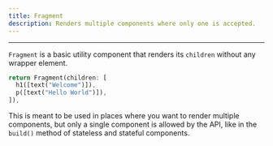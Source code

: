 ```yaml
---
title: Fragment
description: Renders multiple components where only one is accepted.
---
```


---

`Fragment` is a basic utility component that renders its `children` without any wrapper element.

```dart
return Fragment(children: [
  h1([text("Welcome")]),
  p([text("Hello World")]),
]),
```

This is meant to be used in places where you want to render multiple components, but only a single component is allowed by the API, like in the `build()` method of stateless and stateful components.
